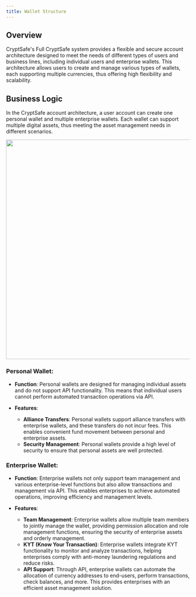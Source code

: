 ```yaml
---
title: Wallet Structure
---
```

## Overview

CryptSafe's Full CryptSafe system provides a flexible and secure account architecture designed to meet the needs of different types of users and business lines, including individual users and enterprise wallets. This architecture allows users to create and manage various types of wallets, each supporting multiple currencies, thus offering high flexibility and scalability.

## Business Logic

In the CryptSafe account architecture, a user account can create one personal wallet and multiple enterprise wallets. Each wallet can support multiple digital assets, thus meeting the asset management needs in different scenarios.

<div className="w-full flex items-center justify-center">
    <img src="/images/help-center/walletstructure.png" width="600"/>
</div>



### Personal Wallet:

- **Function**: Personal wallets are designed for managing individual assets and do not support API functionality. This means that individual users cannot perform automated transaction operations via API.


- **Features**:
  - **Alliance Transfers**: Personal wallets support alliance transfers with enterprise wallets, and these transfers do not incur fees. This enables convenient fund movement between personal and enterprise assets.
  - **Security Management**: Personal wallets provide a high level of security to ensure that personal assets are well protected.

### Enterprise Wallet:

- **Function**: Enterprise wallets not only support team management and various enterprise-level functions but also allow transactions and management via API. This enables enterprises to achieve automated operations, improving efficiency and management levels.


- **Features**:
  - **Team Management**: Enterprise wallets allow multiple team members to jointly manage the wallet, providing permission allocation and role management functions, ensuring the security of enterprise assets and orderly management.
  - **KYT (Know Your Transaction)**: Enterprise wallets integrate KYT functionality to monitor and analyze transactions, helping enterprises comply with anti-money laundering regulations and reduce risks.
  - **API Support**: Through API, enterprise wallets can automate the allocation of currency addresses to end-users, perform transactions, check balances, and more. This provides enterprises with an efficient asset management solution.
